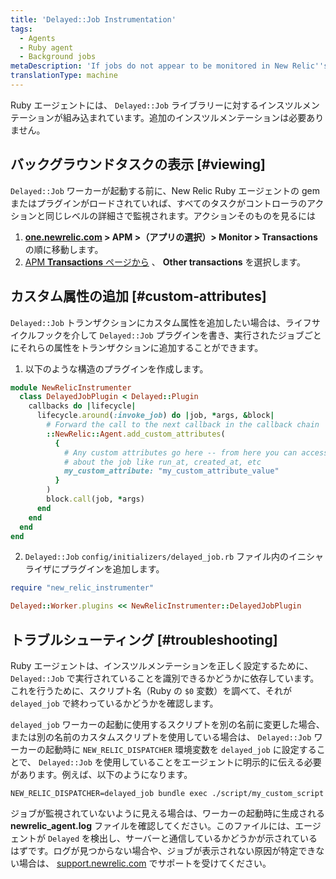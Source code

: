 ```yaml
---
title: 'Delayed::Job Instrumentation'
tags:
  - Agents
  - Ruby agent
  - Background jobs
metaDescription: 'If jobs do not appear to be monitored in New Relic''s Delayed:Job library, review your Ruby agent''s log file.'
translationType: machine
---
```


Ruby エージェントには、 `Delayed::Job` ライブラリーに対するインスツルメンテーションが組み込まれています。追加のインスツルメンテーションは必要ありません。

## バックグラウンドタスクの表示 [#viewing]

`Delayed::Job` ワーカーが起動する前に、New Relic Ruby エージェントの gem またはプラグインがロードされていれば、すべてのタスクがコントローラのアクションと同じレベルの詳細さで監視されます。アクションそのものを見るには

1. **[one.newrelic.com](https://one.newrelic.com) > APM >（アプリの選択）> Monitor > Transactions**の順に移動します。
2. [APM **Transactions** ページから](/docs/apm/applications-menu/monitoring/transactions-page) 、 **Other transactions** を選択します。

## カスタム属性の追加 [#custom-attributes]

`Delayed::Job` トランザクションにカスタム属性を追加したい場合は、ライフサイクルフックを介して `Delayed::Job` プラグインを書き、実行されたジョブごとにそれらの属性をトランザクションに追加することができます。

1. 以下のような構造のプラグインを作成します。

```ruby
module NewRelicInstrumenter
  class DelayedJobPlugin < Delayed::Plugin
    callbacks do |lifecycle|
      lifecycle.around(:invoke_job) do |job, *args, &block|
        # Forward the call to the next callback in the callback chain
        ::NewRelic::Agent.add_custom_attributes(
          {
            # Any custom attributes go here -- from here you can access info
            # about the job like run_at, created_at, etc
            my_custom_attribute: "my_custom_attribute_value"
          }
        )
        block.call(job, *args)
      end
    end
  end
end
```

2. `Delayed::Job` `config/initializers/delayed_job.rb` ファイル内のイニシャライザにプラグインを追加します。

```ruby
require "new_relic_instrumenter"

Delayed::Worker.plugins << NewRelicInstrumenter::DelayedJobPlugin
```

## トラブルシューティング [#troubleshooting]

Ruby エージェントは、インスツルメンテーションを正しく設定するために、 `Delayed::Job` で実行されていることを識別できるかどうかに依存しています。これを行うために、スクリプト名（Ruby の `$0` 変数）を調べて、それが `delayed_job` で終わっているかどうかを確認します。

`delayed_job` ワーカーの起動に使用するスクリプトを別の名前に変更した場合、または別の名前のカスタムスクリプトを使用している場合は、 `Delayed::Job` ワーカーの起動時に `NEW_RELIC_DISPATCHER` 環境変数を `delayed_job` に設定することで、 `Delayed::Job` を使用していることをエージェントに明示的に伝える必要があります。例えば、以下のようになります。

```
NEW_RELIC_DISPATCHER=delayed_job bundle exec ./script/my_custom_script
```

ジョブが監視されていないように見える場合は、ワーカーの起動時に生成される **newrelic_agent.log** ファイルを確認してください。このファイルには、エージェントが `Delayed` を検出し、サーバーと通信しているかどうかが示されているはずです。ログが見つからない場合や、ジョブが表示されない原因が特定できない場合は、 [support.newrelic.com](https://support.newrelic.com "新しいウィンドウで開くリンク") でサポートを受けてください。